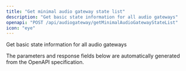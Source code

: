 ```yaml
---
title: "Get minimal audio gateway state list"
description: "Get basic state information for all audio gateways"
openapi: "POST /api/audiogateway/getMinimalAudioGatewayStateList"
icon: "eye"
---
```


Get basic state information for all audio gateways

<Note>
The parameters and response fields below are automatically generated from the OpenAPI specification.
</Note>
